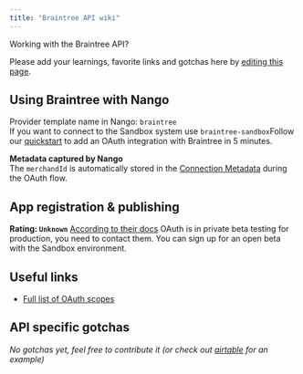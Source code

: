 ```yaml
---
title: "Braintree API wiki"
---
```


Working with the Braintree API?

Please add your learnings, favorite links and gotchas here by [editing this page](https://github.com/nangohq/nango/tree/master/docs/docs/providers/braintree.md).

## Using Braintree with Nango[](#using-braintree-with-nango "Direct link to Using Braintree with Nango")

Provider template name in Nango: `braintree`  
If you want to connect to the Sandbox system use `braintree-sandbox`Follow our [quickstart](/quickstart) to add an OAuth integration with Braintree in 5 minutes.

**Metadata captured by Nango**  
The `merchandId` is automatically stored in the [Connection Metadata](/reference/core-concepts#metadata) during the OAuth flow.

## App registration & publishing[](#app-registration--publishing "Direct link to App registration & publishing")

**Rating: `Unknown`** [According to their docs](https://developer.paypal.com/braintree/docs/guides/extend/oauth/overview) OAuth is in private beta testing for production, you need to contact them. You can sign up for an open beta with the Sandbox environment.

## Useful links[](#useful-links "Direct link to Useful links")

* [Full list of OAuth scopes](https://developer.paypal.com/braintree/docs/guides/extend/oauth/reference#resource-oriented-oauth-scopes)

## API specific gotchas[](#api-specific-gotchas "Direct link to API specific gotchas")

_No gotchas yet, feel free to contribute it (or check out [airtable](/providers/airtable) for an example)_